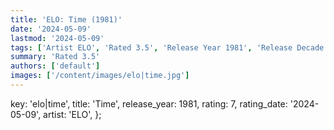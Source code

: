 ```yaml
---
title: 'ELO: Time (1981)'
date: '2024-05-09'
lastmod: '2024-05-09'
tags: ['Artist ELO', 'Rated 3.5', 'Release Year 1981', 'Release Decade 1980']
summary: 'Rated 3.5'
authors: ['default']
images: ['/content/images/elo|time.jpg']
---
```


  key: 'elo|time',
  title: 'Time',
  release_year: 1981,
  rating: 7,
  rating_date: '2024-05-09',
  artist: 'ELO',
};

<MusicRating data={data} />
